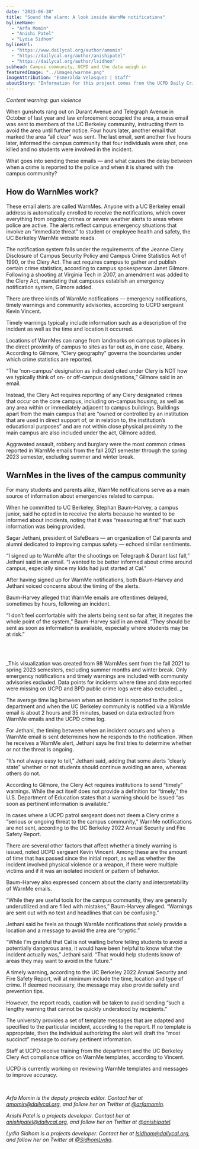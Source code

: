 ```yaml
---
date: "2023-06-30"
title: "Sound the alarm: A look inside WarnMe notifications"
bylineName:
  - "Arfa Momin"
  - "Anishi Patel"
  - "Lydia Sidhom"
bylineUrl:
  - "https://www.dailycal.org/author/amomin"
  - "https://dailycal.org/author/anishipatel"
  - "https://dailycal.org/author/lsidhom"
subhead: Campus community, UCPD and the data weigh in
featuredImage: "../images/warnme.png"
imageAttribution: "Esmeralda Velasquez | Staff"
aboutStory: "Information for this project comes from the UCPD Daily Crime Logs."
---
```


_Content warning: gun violence_

When gunshots rang out on Durant Avenue and Telegraph Avenue in October of last year and law enforcement occupied the area, a mass email was sent to members of the UC Berkeley community, instructing them to avoid the area until further notice. Four hours later, another email that marked the area “all clear” was sent. The last email, sent another five hours later, informed the campus community that four individuals were shot, one killed and no students were involved in the incident.

What goes into sending these emails — and what causes the delay between when a crime is reported to the police and when it is shared with the campus community?

## How do WarnMes work?

These email alerts are called WarnMes. Anyone with a UC Berkeley email address is automatically enrolled to receive the notifications, which cover everything from ongoing crimes or severe weather alerts to areas where police are active. The alerts reflect campus emergency situations that involve an “immediate threat” to student or employee health and safety, the UC Berkeley WarnMe website reads.

The notification system falls under the requirements of the Jeanne Clery Disclosure of Campus Security Policy and Campus Crime Statistics Act of 1990, or the Clery Act. The act requires campus to gather and publish certain crime statistics, according to campus spokesperson Janet Gilmore. Following a shooting at Virginia Tech in 2007, an amendment was added to the Clery Act, mandating that campuses establish an emergency notification system, Gilmore added.

There are three kinds of WarnMe notifications — emergency notifications, timely warnings and community advisories, according to UCPD sergeant Kevin Vincent.

Timely warnings typically include information such as a description of the incident as well as the time and location it occurred.

Locations of WarnMes can range from landmarks on campus to places in the direct proximity of campus to sites as far out as, in one case, Albany. According to Gilmore, “Clery geography” governs the boundaries under which crime statistics are reported.

“The ‘non-campus’ designation as indicated cited under Clery is NOT how we typically think of on- or off-campus designations,” Gilmore said in an email.

Instead, the Clery Act requires reporting of any Clery designated crimes that occur on the core campus, including on-campus housing, as well as any area within or immediately adjacent to campus buildings. Buildings apart from the main campus that are “owned or controlled by an institution that are used in direct support of, or in relation to, the institution’s educational purposes” and are not within close physical proximity to the main campus are also included under the act, Gilmore added.

Aggravated assault, robbery and burglary were the most common crimes reported in WarnMe emails from the fall 2021 semester through the spring 2023 semester, excluding summer and winter break.

## WarnMes in the lives of the campus community

For many students and parents alike, WarnMe notifications serve as a main source of information about emergencies related to campus.

When he committed to UC Berkeley, Stephan Baum-Harvey, a campus junior, said he opted in to receive the alerts because he wanted to be informed about incidents, noting that it was “reassuring at first” that such information was being provided.

Sagar Jethani, president of SafeBears — an organization of Cal parents and alumni dedicated to improving campus safety — echoed similar sentiments.

“I signed up to WarnMe after the shootings on Telegraph & Durant last fall,” Jethani said in an email. “I wanted to be better informed about crime around campus, especially since my kids had just started at Cal.”

After having signed up for WarnMe notifications, both Baum-Harvey and Jethani voiced concerns about the timing of the alerts.

Baum-Harvey alleged that WarnMe emails are oftentimes delayed, sometimes by hours, following an incident.

“I don’t feel comfortable with the alerts being sent so far after, it negates the whole point of the system,” Baum-Harvey said in an email. “They should be sent as soon as information is available, especially where students may be at risk.”

<br />

<WarnmeHistogram />

<br />

_This visualization was created from 98 WarnMes sent from the fall 2021 to spring 2023 semesters, excluding summer months and winter break. Only emergency notifications and timely warnings are included with community advisories excluded. Data points for incidents where time and date reported were missing on UCPD and BPD public crime logs were also excluded. _

The average time lag between when an incident is reported to the police department and when the UC Berkeley community is notified via a WarnMe email is about 2 hours and 35 minutes, based on data extracted from WarnMe emails and the UCPD crime log.

For Jethani, the timing between when an incident occurs and when a WarnMe email is sent determines how he responds to the notification. When he receives a WarnMe alert, Jethani says he first tries to determine whether or not the threat is ongoing.

“It’s not always easy to tell,” Jethani said, adding that some alerts “clearly state” whether or not students should continue avoiding an area, whereas others do not.

According to Gilmore, the Clery Act requires institutions to send “timely” warnings. While the act itself does not provide a definition for “timely,” the U.S. Department of Education states that a warning should be issued “as soon as pertinent information is available.”

In cases where a UCPD patrol sergeant does not deem a Clery crime a “serious or ongoing threat to the campus community,” WarnMe notifications are not sent, according to the UC Berkeley 2022 Annual Security and Fire Safety Report.

There are several other factors that affect whether a timely warning is issued, noted UCPD sergeant Kevin Vincent. Among these are the amount of time that has passed since the initial report, as well as whether the incident involved physical violence or a weapon, if there were multiple victims and if it was an isolated incident or pattern of behavior.

Baum-Harvey also expressed concern about the clarity and interpretability of WarnMe emails.

“While they are useful tools for the campus community, they are generally underutilized and are filled with mistakes,” Baum-Harvey alleged. “Warnings are sent out with no text and headlines that can be confusing.”

Jethani said he feels as though WarnMe notifications that solely provide a location and a message to avoid the area are “cryptic.”

“While I'm grateful that Cal is not waiting before telling students to avoid a potentially dangerous area, it would have been helpful to know what the incident actually was,” Jethani said. “That would help students know of areas they may want to avoid in the future.”

A timely warning, according to the UC Berkeley 2022 Annual Security and Fire Safety Report, will at minimum include the time, location and type of crime. If deemed necessary, the message may also provide safety and prevention tips.

However, the report reads, caution will be taken to avoid sending “such a lengthy warning that cannot be quickly understood by recipients.”

The university provides a set of template messages that are adapted and specified to the particular incident, according to the report. If no template is appropriate, then the individual authorizing the alert will draft the “most succinct” message to convey pertinent information.

Staff at UCPD receive training from the department and the UC Berkeley Clery Act compliance office on WarnMe templates, according to Vincent.

UCPD is currently working on reviewing WarnMe templates and messages to improve accuracy.

<br />

_Arfa Momin is the deputy projects editor. Contact her at [amomin@dailycal.org](mailto:amomin@dailycal.org), and follow her on Twitter at <a href="https://twitter.com/arfamomin" target="_blank">@arfamomin</a>._

_Anishi Patel is a projects developer. Contact her at [anishipatel@dailycal.org](mailto:anishipatel@dailycal.org), and follow her on Twitter at <a href="https://twitter.com/anishipatel" target="_blank">@anishipatel</a>._

_Lydia Sidhom is a projects developer. Contact her at [lsidhom@dailycal.org](mailto:lsidhom@dailycal.org), and follow her on Twitter at <a href="https://twitter.com/SidhomLydia" target="_blank">@SidhomLydia</a>._

